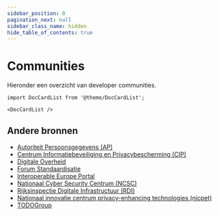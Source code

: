 ```yaml
---
sidebar_position: 0
pagination_next: null
sidebar_class_name: hidden
hide_table_of_contents: true
---
```


# Communities

Hieronder een overzicht van developer communities.

```mdx-code-block
import DocCardList from '@theme/DocCardList';

<DocCardList />
```

## Andere bronnen

- [Autoriteit Persoonsgegevens (AP)](https://autoriteitpersoonsgegevens.nl)
- [Centrum Informatiebeveiliging en Privacybescherming (CIP)](https://cip-overheid.nl)
- [Digitale Overheid](https://digitaleoverheid.nl)
- [Forum Standaardisatie](https://forumstandaardisatie.nl)
- [Interoperable Europe Portal](https://interoperable-europe.ec.europa.eu)
- [Nationaal Cyber Security Centrum (NCSC)](https://www.ncsc.nl)
- [Rijksinspectie Digitale Infrastructuur (RDI)](https://rdi.nl)
- [Nationaal innovatie centrum privacy-enhancing technologies (nicpet)](https://nicpet.nl)
- [TODOGroup](https://todogroup.org/about/about-us/)
